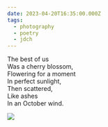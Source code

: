 ```yaml
---
date: 2023-04-20T16:35:00.000Z
tags:
  - photography
  - poetry
  - jdch
---
```

The best of us<br/>
Was a cherry blossom,<br/>
Flowering for a moment<br/>
In perfect sunlight,<br/>
Then scattered,<br/>
Like ashes<br/>
In an October wind.

![](../../assets/photos/20230420-IMG_5304.jpg)
